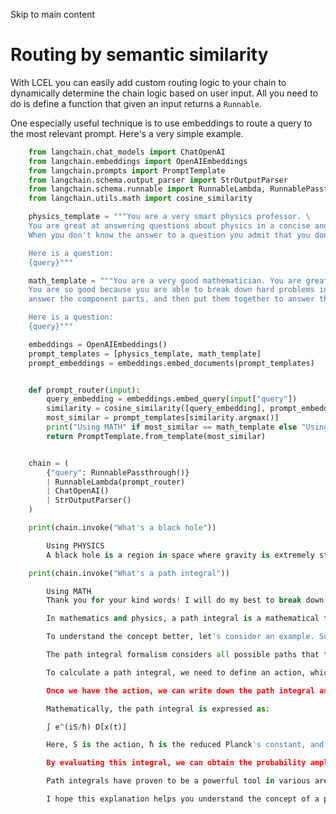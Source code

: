 Skip to main content

# Routing by semantic similarity

With LCEL you can easily add custom routing logic to your chain to dynamically determine the chain logic based on user input. All you need to do is define a function that given an input returns a
`Runnable`.

One especially useful technique is to use embeddings to route a query to the most relevant prompt. Here's a very simple example.


```python
    from langchain.chat_models import ChatOpenAI
    from langchain.embeddings import OpenAIEmbeddings
    from langchain.prompts import PromptTemplate
    from langchain.schema.output_parser import StrOutputParser
    from langchain.schema.runnable import RunnableLambda, RunnablePassthrough
    from langchain.utils.math import cosine_similarity

    physics_template = """You are a very smart physics professor. \
    You are great at answering questions about physics in a concise and easy to understand manner. \
    When you don't know the answer to a question you admit that you don't know.

    Here is a question:
    {query}"""

    math_template = """You are a very good mathematician. You are great at answering math questions. \
    You are so good because you are able to break down hard problems into their component parts, \
    answer the component parts, and then put them together to answer the broader question.

    Here is a question:
    {query}"""

    embeddings = OpenAIEmbeddings()
    prompt_templates = [physics_template, math_template]
    prompt_embeddings = embeddings.embed_documents(prompt_templates)


    def prompt_router(input):
        query_embedding = embeddings.embed_query(input["query"])
        similarity = cosine_similarity([query_embedding], prompt_embeddings)[0]
        most_similar = prompt_templates[similarity.argmax()]
        print("Using MATH" if most_similar == math_template else "Using PHYSICS")
        return PromptTemplate.from_template(most_similar)


    chain = (
        {"query": RunnablePassthrough()}
        | RunnableLambda(prompt_router)
        | ChatOpenAI()
        | StrOutputParser()
    )
```


```python
    print(chain.invoke("What's a black hole"))
```


```python
        Using PHYSICS
        A black hole is a region in space where gravity is extremely strong, so strong that nothing, not even light, can escape its gravitational pull. It is formed when a massive star collapses under its own gravity during a supernova explosion. The collapse causes an incredibly dense mass to be concentrated in a small volume, creating a gravitational field that is so intense that it warps space and time. Black holes have a boundary called the event horizon, which marks the point of no return for anything that gets too close. Beyond the event horizon, the gravitational pull is so strong that even light cannot escape, hence the name "black hole." While we have a good understanding of black holes, there is still much to learn, especially about what happens inside them.
```


```python
    print(chain.invoke("What's a path integral"))
```


```python
        Using MATH
        Thank you for your kind words! I will do my best to break down the concept of a path integral for you.

        In mathematics and physics, a path integral is a mathematical tool used to calculate the probability amplitude or wave function of a particle or system of particles. It was introduced by Richard Feynman and is an integral over all possible paths that a particle can take to go from an initial state to a final state.

        To understand the concept better, let's consider an example. Suppose we have a particle moving from point A to point B in space. Classically, we would describe this particle's motion using a definite trajectory, but in quantum mechanics, particles can simultaneously take multiple paths from A to B.

        The path integral formalism considers all possible paths that the particle could take and assigns a probability amplitude to each path. These probability amplitudes are then added up, taking into account the interference effects between different paths.

        To calculate a path integral, we need to define an action, which is a mathematical function that describes the behavior of the system. The action is usually expressed in terms of the particle's position, velocity, and time.

        Once we have the action, we can write down the path integral as an integral over all possible paths. Each path is weighted by a factor determined by the action and the principle of least action, which states that a particle takes a path that minimizes the action.

        Mathematically, the path integral is expressed as:

        ∫ e^(iS/ħ) D[x(t)]

        Here, S is the action, ħ is the reduced Planck's constant, and D[x(t)] represents the integration over all possible paths x(t) of the particle.

        By evaluating this integral, we can obtain the probability amplitude for the particle to go from the initial state to the final state. The absolute square of this amplitude gives us the probability of finding the particle in a particular state.

        Path integrals have proven to be a powerful tool in various areas of physics, including quantum mechanics, quantum field theory, and statistical mechanics. They allow us to study complex systems and calculate probabilities that are difficult to obtain using other methods.

        I hope this explanation helps you understand the concept of a path integral. If you have any further questions, feel free to ask!

```
